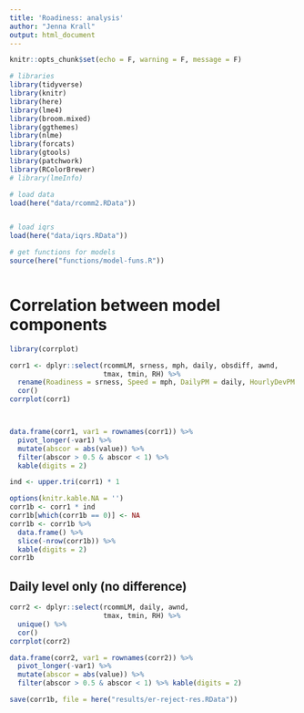 ```yaml
---
title: 'Roadiness: analysis'
author: "Jenna Krall"
output: html_document
---
```


```r
knitr::opts_chunk$set(echo = F, warning = F, message = F)
```

```r
# libraries
library(tidyverse)
library(knitr)
library(here)
library(lme4)
library(broom.mixed)
library(ggthemes)
library(nlme)
library(forcats)
library(gtools)
library(patchwork)
library(RColorBrewer)
# library(lmeInfo)

```


```r
# load data
load(here("data/rcomm2.RData"))


# load iqrs
load(here("data/iqrs.RData"))

# get functions for models
source(here("functions/model-funs.R"))



```



# Correlation between model components

```r
library(corrplot)

corr1 <- dplyr::select(rcommLM, srness, mph, daily, obsdiff, awnd,
                       tmax, tmin, RH) %>%
  rename(Roadiness = srness, Speed = mph, DailyPM = daily, HourlyDevPM = obsdiff, WindSpeed = awnd, MaxTemp = tmax, MinTemp = tmin, Humid = RH) %>%
  cor()
corrplot(corr1)



data.frame(corr1, var1 = rownames(corr1)) %>%
  pivot_longer(-var1) %>%
  mutate(abscor = abs(value)) %>%
  filter(abscor > 0.5 & abscor < 1) %>%
  kable(digits = 2)

ind <- upper.tri(corr1) * 1

options(knitr.kable.NA = '')
corr1b <- corr1 * ind 
corr1b[which(corr1b == 0)] <- NA
corr1b <- corr1b %>%
  data.frame() %>%
  slice(-nrow(corr1b)) %>%
  kable(digits = 2)
corr1b

```


## Daily level only (no difference)

```r

corr2 <- dplyr::select(rcommLM, daily, awnd,
                       tmax, tmin, RH) %>%
  unique() %>%
  cor()
corrplot(corr2)

data.frame(corr2, var1 = rownames(corr2)) %>%
  pivot_longer(-var1) %>%
  mutate(abscor = abs(value)) %>%
  filter(abscor > 0.5 & abscor < 1) %>% kable(digits = 2)

```




```r

save(corr1b, file = here("results/er-reject-res.RData"))
```
